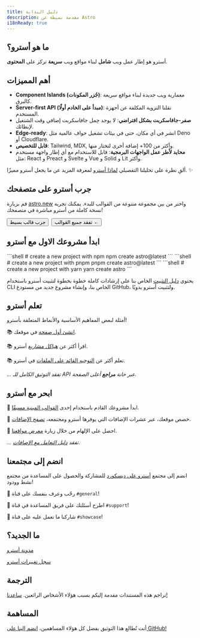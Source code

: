 ```yaml
---
title: دليل البداية
description: مقدمة بسيطة عن Astro
i18nReady: true
---
```


<h2>ما هو أسترو؟</h2>

أسترو هو إطار عمل ويب **شامل** لبناء مواقع ويب **سريعة** تركز على **المحتوى**.

## أهم المميزات

- **Component Islands (جُزر المكونات)**: معمارية ويب جديدة لبناء مواقع سريعة كالبرق.
- **Server-first API (مبدأ على الخادم أولًا)**: نقلنا التروية المكلفة عن أجهزة المستخدم.
- **صفر-جافاسكربت بشكل افتراضي**: لا يوجد حِمل جافاسكربت إضافي وقت الشتغيل لإبطائك.
- **Edge-ready**: انشر في أي مكان، حتى في بيئات تشغيل حواف عالمية مثل Deno أو Cloudflare.
- **قابل للتخصيص**: Tailwind, MDX, وأكثر من 100+ إضافة أخرى لتختار منها.
- **محايد لأطر عمل الواجهات البرمجية**: قابل للاستخدام مع أي إطار واجهة مستخدم مثل: React و Preact و Svelte و Vue و Solid و Lit وأكثر.

ألقِ نظرة على تحليلنا التفصيلي [لماذا أسترو](/ar/concepts/why-astro/) لمعرفة المزيد عن ما يجعل أسترو مميزًا. ✨

## جرب أسترو على متصفحك

قم بزيارة [astro.new](https://astro.new/) واختر من بين مجموعة متنوعة من القوالب للبدء. يمكنك تجربة نسخة كاملة من أسترو مباشرة في متصفحك!

<div style="display: flex; flex-wrap: wrap; gap: 0.5rem;">
    <Button href="https://astro.new/basics?on=stackblitz">جرب قالب بسيط</Button>
    <Button variant="outline" href="https://astro.new/">تفقد جميع القوالب ←</Button>
</div>

## ابدأ مشروعك الاول مع أسترو

<PackageManagerTabs>
  <Fragment slot="npm">
  ```shell
  # create a new project with npm
  npm create astro@latest
  ```
  </Fragment>
  <Fragment slot="pnpm">
  ```shell
  # create a new project with pnpm
  pnpm create astro@latest
  ```
  </Fragment>
  <Fragment slot="yarn">
  ```shell
  # create a new project with yarn
  yarn create astro
  ```
  </Fragment>
</PackageManagerTabs>

يحتوي [دليل التثبيت](/ar/install/auto/) الخاص بنا على إرشادات كاملة خطوة بخطوة لتثبيت أسترو باستخدام CLI الخاص بنا، وإنشاء مشروع جديد من مستودع GitHub، ولتثبيت أسترو يدويًا.

## تعلم أسترو

أمثلة لبعض المفاهيم الأساسية والأنماط المتعلقة بأسترو!

📚 [انشئ أول صفحة](/ar/core-concepts/astro-pages/) في موقعك.

📚 اقرأ أكثر عن [هياكل مشاريع](/ar/core-concepts/project-structure/) أسترو.

📚 تعلم أكثر عن [التوجيه القائم على الملفات](/ar/core-concepts/routing/) في أسترو.

*... تفقد التوثيق الكامل للـ API عبر خانة  **مراجع** أعلى الصفحة.*

## ابحر مع أسترو

🧰 ابدأ مشروعك القادم باستخدام إحدى [القوالب المبنية مسبقًا](https://astro.build/themes/).

🧰 
خصص موقعك، عبر عشرات الإضافات التي يوفرها أسترو ومجتمعه، [تصفح الإضافات](https://astro.build/integrations/).

🧰 احصل على الإلهام من خلال زيارة [معرض مواقعنا](https://astro.build/showcase/).

*... تفقد [دليل التعامل مع الإضافات](/ar/guides/integrations-guide/)*.

## انضم إلى مجتمعنا

انضم إلى مجتمع [أسترو على ديسكورد](https://astro.build/chat/) للمشاركة والحصول على المساعدة من مجتمع نشط وودود!

💬 رحّب وعرف بنفسك على قناة `#general`!

💬 اطرح أسئلتك على فريق المساعدة في قناة `#support`!

💬 شاركنا ما تعمل عليه على قناة `#showcase`!

## ما الجديد؟

[مدونة أسترو](https://astro.build/blog/)

[سجل تغييرات أسترو](https://github.com/withastro/astro/blob/main/packages/astro/CHANGELOG.md)

<TranslatorList githubRepo="withastro/docs">

## الترجمة

تراجم هذه المستندات مقدمة إليكم بسبب هؤلاء الأشخاص الرائعين. [ساعدنا!](https://github.com/withastro/docs/blob/main/contributor-guides/translating-astro-docs.md)
</TranslatorList>

## المساهمة

أنت تُطالع هذا التوثيق بفضل كل هؤلاء المساهمين، [انضم إلينا على GitHub!](https://github.com/withastro/docs)

<ContributorList githubRepo="withastro/docs" />
